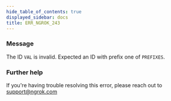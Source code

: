 ```yaml
---
hide_table_of_contents: true
displayed_sidebar: docs
title: ERR_NGROK_243
---
```




### Message

The ID `VAL` is invalid. Expected an ID with prefix one of `PREFIXES`.

<ErrorDetails error="err_ngrok_243" />

### Further help

If you're having trouble resolving this error, please reach out to [support@ngrok.com](mailto:support@ngrok.com?subject=Help%20with%20ERR_NGROK_243)
